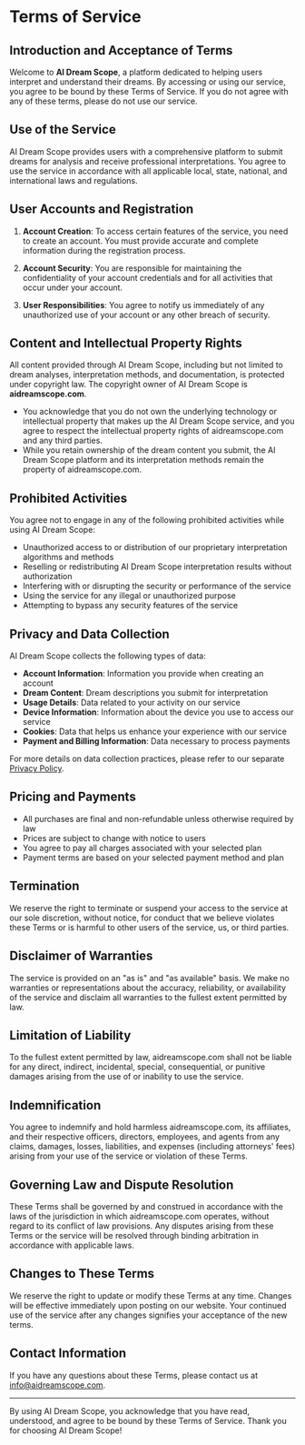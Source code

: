 # Terms of Service

## Introduction and Acceptance of Terms

Welcome to **AI Dream Scope**, a platform dedicated to helping users interpret and understand their dreams. By accessing or using our service, you agree to be bound by these Terms of Service. If you do not agree with any of these terms, please do not use our service.

## Use of the Service

AI Dream Scope provides users with a comprehensive platform to submit dreams for analysis and receive professional interpretations. You agree to use the service in accordance with all applicable local, state, national, and international laws and regulations.

## User Accounts and Registration

1. **Account Creation**: To access certain features of the service, you need to create an account. You must provide accurate and complete information during the registration process.

2. **Account Security**: You are responsible for maintaining the confidentiality of your account credentials and for all activities that occur under your account.

3. **User Responsibilities**: You agree to notify us immediately of any unauthorized use of your account or any other breach of security.

## Content and Intellectual Property Rights

All content provided through AI Dream Scope, including but not limited to dream analyses, interpretation methods, and documentation, is protected under copyright law. The copyright owner of AI Dream Scope is **aidreamscope.com**.

- You acknowledge that you do not own the underlying technology or intellectual property that makes up the AI Dream Scope service, and you agree to respect the intellectual property rights of aidreamscope.com and any third parties.
- While you retain ownership of the dream content you submit, the AI Dream Scope platform and its interpretation methods remain the property of aidreamscope.com.

## Prohibited Activities

You agree not to engage in any of the following prohibited activities while using AI Dream Scope:

- Unauthorized access to or distribution of our proprietary interpretation algorithms and methods
- Reselling or redistributing AI Dream Scope interpretation results without authorization
- Interfering with or disrupting the security or performance of the service
- Using the service for any illegal or unauthorized purpose
- Attempting to bypass any security features of the service

## Privacy and Data Collection

AI Dream Scope collects the following types of data:

- **Account Information**: Information you provide when creating an account
- **Dream Content**: Dream descriptions you submit for interpretation
- **Usage Details**: Data related to your activity on our service
- **Device Information**: Information about the device you use to access our service
- **Cookies**: Data that helps us enhance your experience with our service
- **Payment and Billing Information**: Data necessary to process payments

For more details on data collection practices, please refer to our separate [Privacy Policy](/privacy-policy).

## Pricing and Payments

- All purchases are final and non-refundable unless otherwise required by law
- Prices are subject to change with notice to users
- You agree to pay all charges associated with your selected plan
- Payment terms are based on your selected payment method and plan

## Termination

We reserve the right to terminate or suspend your access to the service at our sole discretion, without notice, for conduct that we believe violates these Terms or is harmful to other users of the service, us, or third parties.

## Disclaimer of Warranties

The service is provided on an "as is" and "as available" basis. We make no warranties or representations about the accuracy, reliability, or availability of the service and disclaim all warranties to the fullest extent permitted by law.

## Limitation of Liability

To the fullest extent permitted by law, aidreamscope.com shall not be liable for any direct, indirect, incidental, special, consequential, or punitive damages arising from the use of or inability to use the service.

## Indemnification

You agree to indemnify and hold harmless aidreamscope.com, its affiliates, and their respective officers, directors, employees, and agents from any claims, damages, losses, liabilities, and expenses (including attorneys' fees) arising from your use of the service or violation of these Terms.

## Governing Law and Dispute Resolution

These Terms shall be governed by and construed in accordance with the laws of the jurisdiction in which aidreamscope.com operates, without regard to its conflict of law provisions. Any disputes arising from these Terms or the service will be resolved through binding arbitration in accordance with applicable laws.

## Changes to These Terms

We reserve the right to update or modify these Terms at any time. Changes will be effective immediately upon posting on our website. Your continued use of the service after any changes signifies your acceptance of the new terms.

## Contact Information

If you have any questions about these Terms, please contact us at [info@aidreamscope.com](mailto:info@aidreamscope.com).

---

By using AI Dream Scope, you acknowledge that you have read, understood, and agree to be bound by these Terms of Service. Thank you for choosing AI Dream Scope!